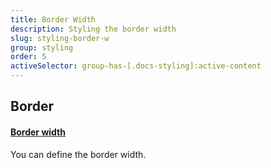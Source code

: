 ```yaml
---
title: Border Width
description: Styling the border width
slug: styling-border-w
group: styling
order: 5
activeSelector: group-has-[.docs-styling]:active-content
---
```


## Border

#### [Border width](https://tailwindcss.com/docs/border-width)

You can define the border width.
